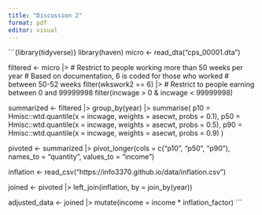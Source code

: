 ```yaml
---
title: "Discussion 2"
format: pdf
editor: visual
---
```


\`\`\`{library(tidyverse)} library(haven) micro \<- read_dta("cps_00001.dta")

filtered \<- micro \|\> \# Restrict to people working more than 50 weeks per year \# Based on documentation, 6 is coded for those who worked \# between 50-52 weeks filter(wkswork2 == 6) \|\> \# Restrict to people earning between 0 and 99999998 filter(incwage \> 0 & incwage \< 99999998)

summarized \<- filtered \|\> group_by(year) \|\> summarise( p10 = Hmisc::wtd.quantile(x = incwage, weights = asecwt, probs = 0.1), p50 = Hmisc::wtd.quantile(x = incwage, weights = asecwt, probs = 0.5), p90 = Hmisc::wtd.quantile(x = incwage, weights = asecwt, probs = 0.9) )

pivoted \<- summarized \|\> pivot_longer(cols = c("p10", "p50", "p90"), names_to = "quantity", values_to = "income")

inflation \<- read_csv("https://info3370.github.io/data/inflation.csv")

joined \<- pivoted \|\> left_join(inflation, by = join_by(year))

adjusted_data \<- joined \|\> mutate(income = income \* inflation_factor) \`\`\`
